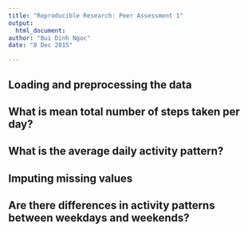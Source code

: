 ```yaml
---
title: "Reproducible Research: Peer Assessment 1"
output: 
  html_document:
author: "Bui Dinh Ngoc"
date: "8 Dec 2015"

---
```



## Loading and preprocessing the data



## What is mean total number of steps taken per day?



## What is the average daily activity pattern?



## Imputing missing values



## Are there differences in activity patterns between weekdays and weekends?
